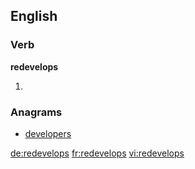 ==English==

===Verb===
'''redevelops'''

# {{third-person singular of|[[redevelop]]}}

===Anagrams===
* [[developers#English|developers]]

[[de:redevelops]]
[[fr:redevelops]]
[[vi:redevelops]]